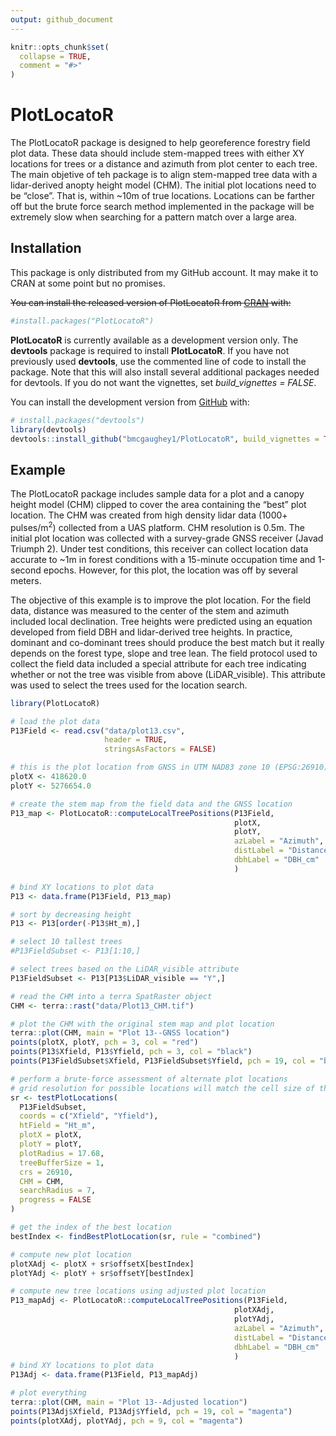 ```yaml
---
output: github_document
---
```


<!-- README.md is generated from README.Rmd. Please edit that file -->

```r
knitr::opts_chunk$set(
  collapse = TRUE,
  comment = "#>"
)
```

# PlotLocatoR

<!-- badges: start -->
<!-- badges: end -->

The PlotLocatoR package is designed to help georeference forestry field plot data. These data
should include stem-mapped trees with either XY locations for trees or a distance and azimuth from
plot center to each tree. The main objetive of teh package is to align stem-mapped tree data with 
a lidar-derived anopty height model (CHM). The initial plot locations need to be "close". That is, 
within ~10m of true locations. Locations can be farther off but the brute force search method 
implemented in the package will be extremely slow when searching for a pattern match over a large area.

## Installation

This package is only distributed from my GitHub account. It may make it to CRAN at some point but
no promises.

~~You can install the released version of PlotLocatoR from [CRAN](https://CRAN.R-project.org) with:~~

``` r
#install.packages("PlotLocatoR")
```

**PlotLocatoR** is currently available as a development version only. The **devtools** package is required to
install **PlotLocatoR**. If you have not previously used **devtools**, use the commented line of
code to install the package. Note that this will also install several additional packages needed
for devtools. If you do not want the vignettes, set *build_vignettes = FALSE*.

You can install the development version from [GitHub](https://github.com/) with:

``` r
# install.packages("devtools")
library(devtools)
devtools::install_github("bmcgaughey1/PlotLocatoR", build_vignettes = TRUE)
```

## Example

The PlotLocatoR package includes sample data for a plot and a canopy height
model (CHM) clipped to cover the area containing the "best" plot location. The
CHM was created from high density lidar data (1000+ pulses/m^2^) collected from
a UAS platform. CHM resolution is 0.5m. The initial plot location was collected
with a survey-grade GNSS receiver (Javad Triumph 2). Under test conditions, this
receiver can collect location data accurate to ~1m in forest conditions with a
15-minute occupation time and 1-second epochs. However, for this plot, the
location was off by several meters.

The objective of this example is to improve the plot location. For the field
data, distance was measured to the center of the stem and azimuth included local
declination. Tree heights were predicted using an equation developed from field
DBH and lidar-derived tree heights. In practice, dominant
and co-dominant trees should produce the best match but it really depends on
the forest type, slope and tree lean. The field protocol used to collect the field
data included a special attribute for each tree indicating whether or not the
tree was visible from above (LiDAR_visible). This attribute was used to select the 
trees used for the location search.

```r
library(PlotLocatoR)

# load the plot data
P13Field <- read.csv("data/plot13.csv", 
                     header = TRUE,
                     stringsAsFactors = FALSE)

# this is the plot location from GNSS in UTM NAD83 zone 10 (EPSG:26910)
plotX <- 418620.0
plotY <- 5276654.0

# create the stem map from the field data and the GNSS location
P13_map <- PlotLocatoR::computeLocalTreePositions(P13Field,
                                                  plotX,
                                                  plotY,
                                                  azLabel = "Azimuth",
                                                  distLabel = "Distance",
                                                  dbhLabel = "DBH_cm"
                                                  )

# bind XY locations to plot data
P13 <- data.frame(P13Field, P13_map)

# sort by decreasing height
P13 <- P13[order(-P13$Ht_m),]

# select 10 tallest trees
#P13FieldSubset <- P13[1:10,]

# select trees based on the LiDAR_visible attribute
P13FieldSubset <- P13[P13$LiDAR_visible == "Y",]

# read the CHM into a terra SpatRaster object
CHM <- terra::rast("data/Plot13_CHM.tif")

# plot the CHM with the original stem map and plot location
terra::plot(CHM, main = "Plot 13--GNSS location")
points(plotX, plotY, pch = 3, col = "red")
points(P13$Xfield, P13$Yfield, pch = 3, col = "black")
points(P13FieldSubset$Xfield, P13FieldSubset$Yfield, pch = 19, col = "black")

# perform a brute-force assessment of alternate plot locations
# grid resolution for possible locations will match the cell size of the CHM
sr <- testPlotLocations(
  P13FieldSubset,
  coords = c("Xfield", "Yfield"),
  htField = "Ht_m",
  plotX = plotX,
  plotY = plotY,
  plotRadius = 17.68,
  treeBufferSize = 1,
  crs = 26910,
  CHM = CHM,
  searchRadius = 7,
  progress = FALSE
)

# get the index of the best location
bestIndex <- findBestPlotLocation(sr, rule = "combined")

# compute new plot location
plotXAdj <- plotX + sr$offsetX[bestIndex]
plotYAdj <- plotY + sr$offsetY[bestIndex]

# compute new tree locations using adjusted plot location
P13_mapAdj <- PlotLocatoR::computeLocalTreePositions(P13Field,
                                                  plotXAdj,
                                                  plotYAdj,
                                                  azLabel = "Azimuth",
                                                  distLabel = "Distance",
                                                  dbhLabel = "DBH_cm"
                                                  )
# bind XY locations to plot data
P13Adj <- data.frame(P13Field, P13_mapAdj)

# plot everything
terra::plot(CHM, main = "Plot 13--Adjusted location")
points(P13Adj$Xfield, P13Adj$Yfield, pch = 19, col = "magenta")
points(plotXAdj, plotYAdj, pch = 9, col = "magenta")

```


